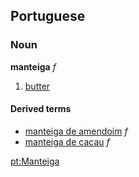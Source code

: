 ==Portuguese==
===Noun===
'''manteiga''' ''f''

# [[butter]]

====Derived terms====
*[[manteiga de amendoim]] ''f''
*[[manteiga de cacau]] ''f''

[[pt:Manteiga]]